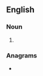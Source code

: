 ==English==

===Noun===
{{head|en|noun plural form}}

# {{plural of|pelmeni|lang=en}}

===Anagrams===
* {{anagrams|en|a=eeilmnps|LePenism}}
